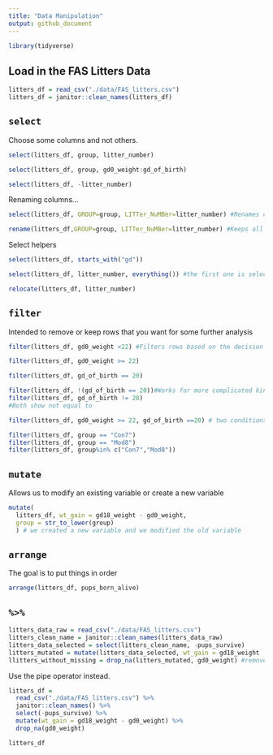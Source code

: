 ```yaml
---
title: "Data Manipulation"
output: github_document
---
```



```r
library(tidyverse)
```

## Load in the FAS Litters Data
```r
litters_df = read_csv("./data/FAS_litters.csv")
litters_df = janitor::clean_names(litters_df)
```

## `select`
Choose some columns and not others.
```r
select(litters_df, group, litter_number)
```

```r
select(litters_df, group, gd0_weight:gd_of_birth)
```

```r
select(litters_df, -litter_number)
```

Renaming columns...
```r
select(litters_df, GROUP=group, LITTer_NuMBer=litter_number) #Renames columns and only shows those
```

```r
rename(litters_df,GROUP=group, LITTer_NuMBer=litter_number) #Keeps all columns but just renames specific ones
```

Select helpers
```r
select(litters_df, starts_with("gd"))
```


```r
select(litters_df, litter_number, everything()) #the first one is selected and then they list everything else after so it helps with re-ordering.
```


```r
relocate(litters_df, litter_number)
```

## `filter`
Intended to remove or keep rows that you want for some further analysis

```r
filter(litters_df, gd0_weight <22) #Filters rows based on the decision
```


```r
filter(litters_df, gd0_weight >= 22) 
```

```r
filter(litters_df, gd_of_birth == 20) 
```

```r
filter(litters_df, !(gd_of_birth == 20))#Works for more complicated kinds of things
filter(litters_df, gd_of_birth != 20) 
#Both show not equal to
```


```r
filter(litters_df, gd0_weight >= 22, gd_of_birth ==20) # two conditions
```

```r
filter(litters_df, group == "Con7")
filter(litters_df, group == "Mod8")
filter(litters_df, group%in% c("Con7","Mod8"))
```


## `mutate`
Allows us to modify an existing variable or create a new variable
```r
mutate(
  litters_df, wt_gain = gd18_weight - gd0_weight,
  group = str_to_lower(group)
  ) # we created a new variable and we modified the old variable
```


## `arrange`

The goal is to put things in order

```r
arrange(litters_df, pups_born_alive)
```

## `%>%`

```r
litters_data_raw = read_csv("./data/FAS_litters.csv")
litters_clean_name = janitor::clean_names(litters_data_raw)
litters_data_selected = select(litters_clean_name, -pups_survive)
litters_mutated = mutate(litters_data_selected, wt_gain = gd18_weight - gd0_weight)
llitters_without_missing = drop_na(litters_mutated, gd0_weight) #removes na from gd0_weight
```

Use the pipe operator instead.

```r
litters_df = 
  read_csv("./data/FAS_litters.csv") %>% 
  janitor::clean_names() %>% 
  select(-pups_survive) %>% 
  mutate(wt_gain = gd18_weight - gd0_weight) %>% 
  drop_na(gd0_weight)

litters_df
```













